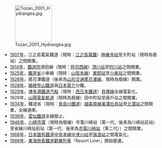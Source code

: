 [[Image:Tozan_2001_Hydrangea.jpg|120px]]
*[[1907年|1907年]]，江之島電氣鐵道（現時：[[江之島電鐵|江之島電鐵]]）[[極樂寺站|極樂寺站]]至大町站（現時為廢站）之間開業。
*[[1914年|1914年]]，[[鐵道院|鐵道院]]酒田線（現時：[[陸羽西線|陸羽西線]]）[[清川站|清川站]]至[[狩川站|狩川站]]之間開業。
*[[1925年|1925年]]，[[鐵道省_(日本)|鐵道省]]小串線（現時：[[山陰本線|山陰本線]]）[[瀧部站|瀧部站]]至[[小串站|小串站]]之間開業。
*[[1926年|1926年]]，尾花澤鐵道（後來為[[山形交通|山形交通]][[尾花澤線|尾花澤線]]，現時為廢線）開業。
*[[1928年|1928年]]，[[箱根登山鐵道|箱根登山鐵道]]與[[日本電力|日本電力]]分離。
*[[1929年|1929年]]，[[博多灣鐵道汽船|博多灣鐵道汽船]]（現時：[[西日本鐵道|西日本鐵道]]）[[貝塚線|貝塚線]]全線電氣化。
*1929年，[[山陽電氣軌道|山陽電氣軌道]]（現時為廢線）田中町站至唐戶站之間開業。
*[[1934年|1934年]]，鐵道省（現時：[[長良川鐵道|長良川鐵道]]）[[越美南線|越美南線]][[美濃白鳥站|美濃白鳥站]]至[[北濃站|北濃站]]之間開業，全線通車。 
*[[1938年|1938年]]，[[雲仙鐵道|雲仙鐵道]]全線廢止。
*[[1946年|1946年]]，[[川崎市電|川崎市電]]（現時為廢線）市電川崎站（第一代，後來為川崎站前站）至省線川崎站前站（第一代，後來為[[川崎站|市電川崎站]]（第二代））之間開業。
*[[1968年|1968年]]，[[日本國有鐵道|日本國有鐵道]][[中央本線|中央本線]][[中津川站|中津川站]]至[[瑞浪站|瑞浪站]]之間電氣化。
*[[1988年|1988年]]，[[東海旅客鐵道|東海旅客鐵道]][[歡樂列車|歡樂列車]]「Resort Liner」開始營運。